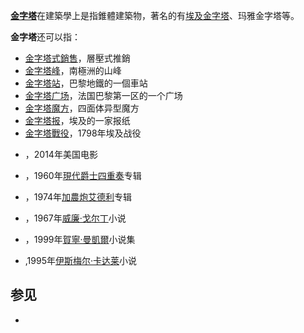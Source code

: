 {{Wiktionary|金字塔}}
'''[[金字塔|金字塔]]'''在建築學上是指錐體建築物，著名的有[[埃及金字塔|埃及金字塔]]、玛雅金字塔等。

'''金字塔'''还可以指：
*[[金字塔式銷售|金字塔式銷售]]，層壓式推銷
*[[金字塔峰|金字塔峰]]，南極洲的山峰
*[[金字塔站|金字塔站]]，巴黎地鐵的一個車站
*[[金字塔广场|金字塔广场]]，法国巴黎第一区的一个广场
*[[金字塔魔方|金字塔魔方]]，四面体异型魔方
*[[金字塔报|金字塔报]]，埃及的一家报纸
*[[金字塔戰役|金字塔戰役]]，1798年埃及战役
*{{link-en|金字塔 (电影)|The Pyramid (film)}}，2014年美国电影
*{{link-en|金字塔 (现代爵士四重奏专辑)|Pyramid (Modern Jazz Quartet album)}}，1960年[[現代爵士四重奏|現代爵士四重奏]]专辑
*{{link-en|金字塔 (加农炮艾德利专辑)|Pyramid (Cannonball Adderley album)}}，1974年[[加農炮艾德利|加農炮艾德利]]专辑
*{{link-en|金字塔 (戈尔丁)|The Pyramid (Golding)}}，1967年[[威廉·戈尔丁|威廉·戈尔丁]]小说
*{{link-en|金字塔 (曼凯尔)|The Pyramid (short stories)}}，1999年[[賀寧·曼凱爾|賀寧·曼凱爾]]小说集
*{{link-en|金字塔 (卡达莱)|The Pyramid (Kadare)}},1995年[[伊斯梅尔·卡达莱|伊斯梅尔·卡达莱]]小说

==参见==
*{{Lookfrom|金字塔}}

{{Disambig|Cat=三字消歧义}}